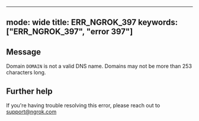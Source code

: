 
---
mode: wide
title: ERR_NGROK_397
keywords: ["ERR_NGROK_397", "error 397"]
---

## Message
Domain `DOMAIN` is not a valid DNS name. Domains may not be more than 253 characters long.




## Further help
If you're having trouble resolving this error, please reach out to [support@ngrok.com](mailto:support@ngrok.com?subject=Help%20with%20ERR_NGROK_397)


